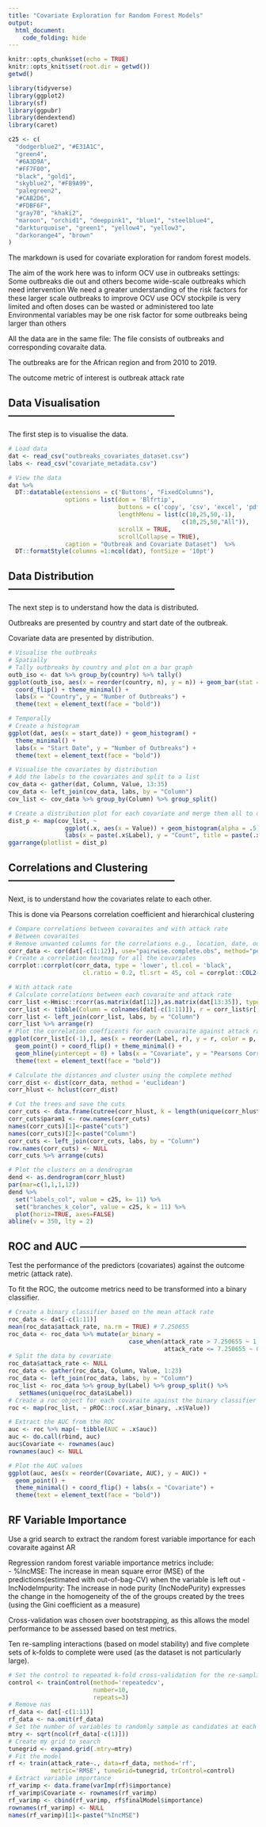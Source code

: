 ```yaml
---
title: "Covariate Exploration for Random Forest Models"
output: 
  html_document:
    code_folding: hide
---
```


```r
knitr::opts_chunk$set(echo = TRUE)
knitr::opts_knit$set(root.dir = getwd())
getwd()
```

```r
library(tidyverse)
library(ggplot2)
library(sf)
library(ggpubr)
library(dendextend)
library(caret)
```

```r
c25 <- c(
  "dodgerblue2", "#E31A1C", 
  "green4",
  "#6A3D9A", 
  "#FF7F00", 
  "black", "gold1",
  "skyblue2", "#FB9A99", 
  "palegreen2",
  "#CAB2D6", 
  "#FDBF6F", 
  "gray70", "khaki2",
  "maroon", "orchid1", "deeppink1", "blue1", "steelblue4",
  "darkturquoise", "green1", "yellow4", "yellow3",
  "darkorange4", "brown"
)
```

The markdown is used for covariate exploration for random forest models. 

The aim of the work here was to inform OCV use in outbreaks settings: 
  Some outbreaks die out and others become wide-scale outbreaks which need intervention 
  We need a greater understanding of the risk factors for these larger scale outbreaks to improve OCV use 
  OCV stockpile is very limited and often doses can be wasted or administered too late 
  Environmental variables may be one risk factor for some outbreaks being larger than others

All the data are in the same file: The file consists of outbreaks and corresponding covaraite data. 

The outbreaks are for the African region and from 2010 to 2019. 

The outcome metric of interest is outbreak attack rate 

## Data Visualisation  ------------------------------------------------
The first step is to visualise the data.  

```r
# Load data 
dat <- read_csv("outbreaks_covariates_dataset.csv")
labs <- read_csv("covariate_metadata.csv")

# View the data 
dat %>%
  DT::datatable(extensions = c('Buttons', "FixedColumns"),
                options = list(dom = 'Blfrtip',
                               buttons = c('copy', 'csv', 'excel', 'pdf', 'print'),
                               lengthMenu = list(c(10,25,50,-1),
                                                 c(10,25,50,"All")),
                               scrollX = TRUE,
                               scrollCollapse = TRUE),
                caption = "Outbreak and Covariate Dataset")  %>%
  DT::formatStyle(columns =1:ncol(dat), fontSize = '10pt')
```

## Data Distribution  ------------------------------------------------

The next step is to understand how the data is distributed. 

Outbreaks are presented by country and start date of the outbreak. 

Covariate data are presented by distribution. 

```r
# Visualise the outbreaks 
# Spatially 
# Tally outbreaks by country and plot on a bar graph 
outb_iso <- dat %>% group_by(country) %>% tally()
ggplot(outb_iso, aes(x = reorder(country, n), y = n)) + geom_bar(stat = "identity") + 
  coord_flip() + theme_minimal() + 
  labs(x = "Country", y = "Number of Outbreaks") + 
  theme(text = element_text(face = "bold"))

# Temporally 
# Create a histogram 
ggplot(dat, aes(x = start_date)) + geom_histogram() + 
  theme_minimal() + 
  labs(x = "Start Date", y = "Number of Outbreaks") + 
  theme(text = element_text(face = "bold"))
```

```r
# Visualise the covariates by distribution 
# Add the labels to the covariates and split to a list 
cov_data <- gather(dat, Column, Value, 13:35)
cov_data <- left_join(cov_data, labs, by = "Column")
cov_list <- cov_data %>% group_by(Column) %>% group_split()

# Create a distribution plot for each covariate and merge them all to one plot 
dist_p <- map(cov_list, ~ 
                ggplot(.x, aes(x = Value)) + geom_histogram(alpha = .5) + theme_minimal() + 
                labs(x = paste(.x$Label), y = "Count", title = paste(.x$Label, "Distribution")))
ggarrange(plotlist = dist_p) 

```

## Correlations and Clustering  ------------------------------------------------

Next, is to understand how the covariates relate to each other. 

This is done via Pearsons correlation coefficient and hierarchical clustering 

```r
# Compare correlations between covaraites and with attack rate 
# Between covaraites 
# Remove unwanted columns for the correlations e.g., location, date, outbreak ID etc 
corr_data <- cor(dat[-c(1:12)], use="pairwise.complete.obs", method="pearson")
# Create a correlation heatmap for all the covariates 
corrplot::corrplot(corr_data, type = 'lower', tl.col = 'black',
                     cl.ratio = 0.2, tl.srt = 45, col = corrplot::COL2('PRGn'))

# With attack rate 
# Calculate correlations between each covaraite and attack rate 
corr_list <-Hmisc::rcorr(as.matrix(dat[12]),as.matrix(dat[13:35]), type="pearson")
corr_list <- tibble(Column = colnames(dat[-c(1:11)]), r = corr_list$r[,1], p = corr_list$P[,1])
corr_list <- left_join(corr_list, labs, by = "Column")
corr_list %>% arrange(r)
# Plot the correlation coefficents for each covaraite against attack rate 
ggplot(corr_list[c(-1),], aes(x = reorder(Label, r), y = r, color = p, fill = p)) + 
  geom_point() + coord_flip() + theme_minimal() + 
  geom_hline(yintercept = 0) + labs(x = "Covariate", y = "Pearsons Correlation Coefficient") + 
  theme(text = element_text(face = "bold"))

```

```r
# Calculate the distances and cluster using the complete method 
corr_dist <- dist(corr_data, method = 'euclidean')
corr_hlust <- hclust(corr_dist)

# Cut the trees and save the cuts 
corr_cuts <- data.frame(cutree(corr_hlust, k = length(unique(corr_hlust$labels))/2))
corr_cuts$param1 <- row.names(corr_cuts)
names(corr_cuts)[1]<-paste("cuts")
names(corr_cuts)[2]<-paste("Column")
corr_cuts <- left_join(corr_cuts, labs, by = "Column")
row.names(corr_cuts) <- NULL
corr_cuts %>% arrange(cuts)

# Plot the clusters on a dendrogram 
dend <- as.dendrogram(corr_hlust) 
par(mar=c(1,1,1,12))
dend %>% 
  set("labels_col", value = c25, k= 11) %>%
  set("branches_k_color", value = c25, k = 11) %>%
  plot(horiz=TRUE, axes=FALSE)
abline(v = 350, lty = 2)

```

## ROC and AUC  ------------------------------------------------

Test the performance of the predictors (covariates) against the outcome metric (attack rate). 

To fit the ROC, the outcome metrics need to be transformed into a binary classifier. 

```r
# Create a binary classifier based on the mean attack rate 
roc_data <- dat[-c(1:11)]
mean(roc_data$attack_rate, na.rm = TRUE) # 7.250655
roc_data <- roc_data %>% mutate(ar_binary = 
                                  case_when(attack_rate > 7.250655 ~ 1,
                                            attack_rate <= 7.250655 ~ 0))
# Split the data by covariate
roc_data$attack_rate <- NULL
roc_data <- gather(roc_data, Column, Value, 1:23)
roc_data <- left_join(roc_data, labs, by = "Column")
roc_list <- roc_data %>% group_by(Label) %>% group_split() %>%
   setNames(unique(roc_data$Label))
# Create a roc object for each covaraite against the binary classifier 
roc <- map(roc_list, ~ pROC::roc(.x$ar_binary, .x$Value))
```

```r
# Extract the AUC from the ROC  
auc <- roc %>% map(~ tibble(AUC = .x$auc))
auc <- do.call(rbind, auc)
auc$Covariate <- rownames(auc)
rownames(auc) <- NULL

# Plot the AUC values 
ggplot(auc, aes(x = reorder(Covariate, AUC), y = AUC)) + 
  geom_point() + 
  theme_minimal() + coord_flip() + labs(x = "Covariate") + 
  theme(text = element_text(face = "bold")) 
```

## RF Variable Importance 

Use a grid search to extract the random forest variable importance for each covaraite against AR

Regression random forest variable importance metrics include:  
  - %IncMSE: The increase in mean square error (MSE) of the predictions(estimated with out-of-bag-CV) when the variable is left out 
  - IncNodeImpurity: The increase in node purity (IncNodePurity) expresses the change in the homogeneity of the of the groups created by the trees (using the Gini coefficient as a measure)

Cross-validation was chosen over bootstrapping, as this allows the model performance to be assessed based on test metrics. 

Ten re-sampling interactions (based on model stability) and five complete sets of k-folds to complete were used (as the dataset is not particularly large). 

```r
# Set the control to repeated k-fold cross-validation for the re-sampling method
control <- trainControl(method='repeatedcv', 
                        number=10, 
                        repeats=3)
# Remove nas
rf_data <- dat[-c(1:11)]
rf_data <- na.omit(rf_data)
# Set the number of variables to randomly sample as candidates at each split (mtry)
mtry <- sqrt(ncol(rf_data[-c(1)]))
# Create my grid to search 
tunegrid <- expand.grid(.mtry=mtry)
# Fit the model 
rf <- train(attack_rate~., data=rf_data, method='rf', 
            metric='RMSE', tuneGrid=tunegrid, trControl=control)
# Extract variable importance 
rf_varimp <- data.frame(varImp(rf)$importance)
rf_varimp$Covariate <- rownames(rf_varimp)
rf_varimp <- cbind(rf_varimp, rf$finalModel$importance)
rownames(rf_varimp) <- NULL
names(rf_varimp)[1]<-paste("%IncMSE")


```




